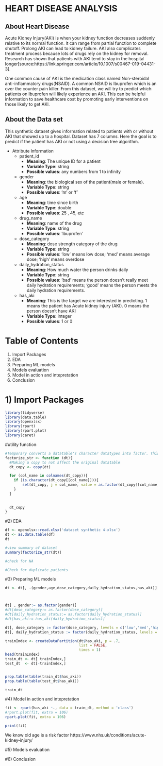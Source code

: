 
# HEART DISEASE ANALYSIS
## About Heart Disease

Acute Kidney Injury(AKI) is when your kidney function decreases suddenly relative to its normal function. It can range from partial function to complete shutoff. Prolong AKI can lead to kidney failure. AKI also complicates treatment process because lots of drugs  rely on the kidney for removal.
Research has shown that patients with AKI tend to stay in the hospital longer[source:https://link.springer.com/article/10.1007/s00467-019-04431-3].


One common cause of AKI is the medication class named  Non-steroidal anti-inflammatory drugs(NSAID). A common NSAID is Ibuprofen which is an over the counter pain killer. From this dataset, we will try to predict which patients on Ibuprofen will likely experience an AKI. This can be helpful information to save healthcare cost by promoting early interventions on those likely to get AKI.




## About the Data set

This  synthetic dataset gives information related to patients with or without AKI that showed up to a hospital. Dataset has 7 columns. Here the goal is to predict if the patient has AKI or not using a decision tree algorithm.

* Attribute Information
  +	patient_id 
      +	__Meaning__: The unique ID for a patient
      +	__Variable Type__: string
      +	__Possible values__:  any numbers from 1 to infinity
  +	gender 
      +	__Meaning__: the biological sex of the patient(male or female). 
      +	__Variable Type__: string
      +	__Possible values__:  ‘m’ or ‘f’
  +	age 
      +	__Meaning__: time since birth
      +	__Variable Type__: double
      +	__Possible values__:  25 , 45, etc
  +	drug_name 
      +	__Meaning__: name of the drug
      +	__Variable Type__: string
      +	__Possible values__: ‘ibuprofen’
  +	dose_category
      +	__Meaning__: dose  strength category of the drug
      +	__Variable Type__: string
      +	__Possible values__:  ‘low’ means low dose; ‘med’ means average dose; ‘high’ means overdose
  +	daily_hydration_status
      +	__Meaning__:  How much water the person drinks daily
      +	__Variable Type__: string
      +	__Possible values__:   ‘bad’ means the person doesn’t really meet daily hydration requirements; ‘good’ means the person meets the daily hydration requirements.
  +	has_aki 
      +	__Meaning__: This is the target we are interested in predicting. 1 means the patient has Acute kidney injury (AKI). 0 means the person doesn’t have AKI
      +	__Variable Type__: integer
      +	__Possible values__:   1 or 0

# Table of Contents
1. Import Packages
2. EDA
3. Preparing ML models
4. Models evaluation
5. Model in action and intepretation
6. Conclusion












# 1) Import Packages
```r

library(tidyverse)
library(data.table)
library(openxlsx)
library(rpart)
library(rpart.plot)
library(caret)


```


#utility function
```r
#Temporary converts a datatable's character datatypes into factor. This way when summarize function is used, it lists out the counts of the categorical variables
factorize_str <- function (dt){
  #Making a copy to not affect the original datatable
  dt_copy <- copy(dt)

  for (col_name in colnames(dt_copy)){
    if (is.character(dt_copy[[col_name]])){
        set(dt_copy, j = col_name, value = as.factor(dt_copy[[col_name]]))
    }
  }
  
    
  dt_copy
}
```



#2) EDA

```r

df <- openxlsx::read.xlsx('dataset synthetic 4.xlsx')
dt <- as.data.table(df)
dt

#view summary of dataset
summary(factorize_str(dt))

```

```r

#check for NA

#Check for duplicate patients

```


#3) Preparing ML models
```r

dt <- dt[, .(gender,age,dose_category,daily_hydration_status,has_aki)]



dt[ , gender:= as.factor(gender)]
#dt[dose_category:= as.factor(dose_category)]
#dt[daily_hydration_status:= as.factor(daily_hydration_status)]
#dt[has_aki:= has_aki(daily_hydration_status)]

dt[, dose_category := factor(dose_category, levels = c('low','med','high'))]
dt[, daily_hydration_status := factor(daily_hydration_status, levels = c('bad','good'))]

```


```r

trainIndex <- createDataPartition(dt$has_aki, p = .7, 
                                  list = FALSE, 
                                  times = 1)
head(trainIndex)
train_dt <- dt[ trainIndex,]
test_dt  <- dt[-trainIndex,]


prop.table(table(train_dt$has_aki))
prop.table(table(test_dt$has_aki))
```
```r
train_dt

```



#4) Model in action and intepretation
```r
fit <- rpart(has_aki ~., data = train_dt, method = 'class')
#rpart.plot(fit, extra = 106)
rpart.plot(fit, extra = 106)

```

```r

print(fit)
```

We know old age is a risk factor
https://www.nhs.uk/conditions/acute-kidney-injury/




#5) Models evaluation


#6) Conclusion
